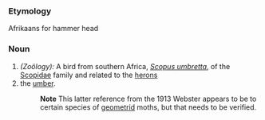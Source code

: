 ===Etymology===
Afrikaans for hammer head
===Noun===
#''(Zoölogy):'' A bird from southern Africa, ''[[Scopus umbretta]]'', of the [[Scopidae]] family and related to the [[heron]]s
#the [[umber]].
#:'''Note''' This latter reference from the 1913 Webster appears to be to certain species of [[geometrid]] moths, but that needs to be verified.